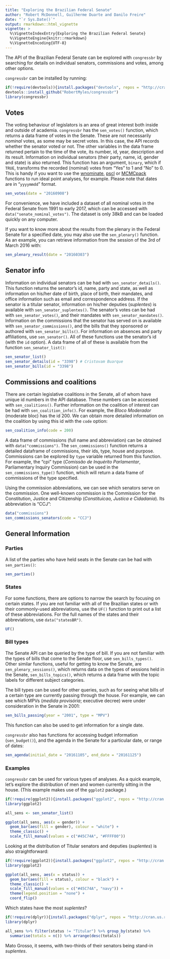 ```yaml
---
title: "Exploring the Brazilian Federal Senate"
author: "Robert McDonnell, Guilherme Duarte and Danilo Freire"
date: "`r Sys.Date()`"
output: rmarkdown::html_vignette
vignette: >
  %\VignetteIndexEntry{Exploring the Brazilian Federal Senate}
  %\VignetteEngine{knitr::rmarkdown}
  %\VignetteEncoding{UTF-8}
---
```


The API of the Brazilian Federal Senate can be explored with `congressbr` by searching for details on individual senators, commissions and votes, among other options.   

`congressbr` can be installed by running: 
```r
if(!require(devtools)){install.packages("devtools", repos = "http://cran.us.r-project.org")}
devtools::install_github("RobertMyles/congressbr")
library(congressbr)
```


## Votes
The voting behaviour of legislators is an area of great interest both inside and outside of academia. `congressbr` has the `sen_votes()` function, which returns a data frame of votes in the Senate. These are not necessarily *nominal* votes, as some may be secret votes. In this case, the API records whether the senator voted or not. The other variables in the data frame returned pertain to the time of the vote, its number, id, year, description and its result. Information on individual senators (their party, name, id, gender and state) is also returned. This function has an argument, `binary`, which if `TRUE`, transforms the recorded (nominal) votes from "Yes" to 1 and "No" to 0. This is handy if you want to use the [wnominate](https://cran.r-project.org/web/packages/wnominate/index.html), [pscl](https://cran.r-project.org/web/packages/pscl/index.html) or [MCMCpack](https://cran.r-project.org/web/packages/MCMCpack/index.html) functions to run ideal point analyses, for example. Please note that dates are in "`yyyymmdd`" format. 

```r
sen_votes(date = "20160908")
```

For convenience, we have included a dataset of all nominal votes in the Federal Senate from 1991 to early 2017, which can be accessed with `data("senate_nominal_votes")`. The dataset is only 38kB and can be loaded quickly on any computer.

If you want to know more about the results from the plenary in the Federal Senate for a specified date, you may also use the `sen_plenary()` function. As an example, you can retrieve information from the session of the 3rd of March 2016 with:

```r
sen_plenary_result(date = "20160303")
```

## Senator info  
Information on individual senators can be had with `sen_senator_details()`. This function returns the senator's id, name, party and state, as well as information on his/her date of birth, place of birth, their mandates, and office information such as email and correspondence address. If the senator is a titular senator, information on his/her deputies (*suplentes*) is available with `sen_senator_suplentes()`. The senator's votes can be had with `sen_senator_votes()`, and their mandates with `sen_senator_mandates()`. Information on the commissions that the senator has served on is available with `sen_senator_commissions()`, and the bills that they sponsored or authored with `sen_senator_bills()`. For information on absences and party affiliations, use `sen_senator()`. All of these functions use the senator's id (with the `id` option). A data frame of all of these is available from the function `sen_senator_list()`: 

```r
sen_senator_list()
sen_senator_details(id = "3398") # Cristovam Buarque
sen_senator_bills(id = "3398")
```

## Commissions and coalitions 
There are certain legislative coalitions in the Senate, all of whom have unique id numbers in the API database. These numbers can be accessed with `sen_coalitions()`. Further information on the coalition of interest can be had with `sen_coalition_info()`. For example, the *Bloco Moderador* (moderate bloc) has the id 200. We can obtain more detailed information on the coalition by using this id with the `code` option:  

```r
sen_coalition_info(code = 200)
```

A data frame of commissions (full name and abbreviation) can be obtained with `data("commissions")`. The `sen_commissions()` function returns a detailed dataframe of commissions, their ids, type, house and purpose. Commissions can be explored by `type` variable returned from this function. For example, the "cpi" type (*Comissão de Inquérito Parlamentar*, Parliamentary Inquiry Commission) can be used in the `sen_commissions_type()` function, which will return a data frame of commissions of the type specified. 

Using the commission abbreviations, we can see which senators serve on the commission. One well-known commission is the Commission for the Constitution, Justice and Citizenship (*Constituicao, Justica e Cidadania*). Its abbreviation is "CCJ":

```r
data("commissions")
sen_commissions_senators(code = "CCJ")
```

## General Information

### Parties 

A list of the parties who have held seats in the Senate can be had with `sen_parties()`:  
```r
sen_parties()
```

### States
For some functions, there are options to narrow the search by focusing on certain states. If you are not familiar with all of the Brazilian states or with their commonly-used abbreviations, use the `UF()` function to print out a list of these abbreviations. For the full names of the states and their abbreviations, use `data("statesBR")`.  
```r
UF()
```

### Bill types 
The Senate API can be queried by the type of bill. If you are not familiar with the types of bills that come to the Senate floor, use `sen_bills_types()`. Other similar functions, useful for getting to know the Senate, are  `sen_plenary_sessions()`, which returns data on the types of sessions held in the Senate, `sen_bills_topics()`, which returns a data frame with the topic labels for different subject categories.  

The bill types can be used for other queries, such as for seeing what bills of a certain type are currently passing through the house. For example, we can see which MPVs (*medida provisória*; executive decree) were under consideration in the Senate in 2001:  
```r
sen_bills_passing(year = "2001", type = "MPV")
```
This function can also be used to get information for a single date. 

`congressbr` also has functions for accessing budget information (`sen_budget()`), and the agenda in the Senate for a particular date, or range of dates:
```r
sen_agenda(initial_date = "20161105", end_date = "20161125")
```

### Examples

`congressbr` can be used for various types of analyses. As a quick example, let's explore the distribution of men and women currently sitting in the house. (This example makes use of the `ggplot2` package.)

```r
if(!require(ggplot2)){install.packages("ggplot2", repos = "http://cran.us.r-project.org")}
library(ggplot2)

all_sens <- sen_senator_list()

ggplot(all_sens, aes(x = gender)) +
  geom_bar(aes(fill = gender), colour = "white") +
  theme_classic() +
  scale_fill_manual(values = c("#45C74A", "#FFFF00"))
```


Looking at the distribution of Titular senators and deputies (*suplentes*) is also straightforward: 

```r
if(!require(ggplot2)){install.packages("ggplot2", repos = "http://cran.us.r-project.org")}
library(ggplot2)

ggplot(all_sens, aes(x = status)) +
  geom_bar(aes(fill = status), colour = "black") +
  theme_classic() +
  scale_fill_manual(values = c("#45C74A", "navy")) +
  theme(legend.position = "none") +
  coord_flip() 
```

Which states have the most *suplentes*? 

```r
if(!require(dplyr)){install.packages("dplyr", repos = "http://cran.us.r-project.org")}
library(dplyr)

all_sens %>% filter(status != "Titular") %>% group_by(state) %>% 
  summarise(totals = n()) %>% arrange(desc(totals))
```

Mato Grosso, it seems, with two-thirds of their senators being stand-in *suplentes*. 
